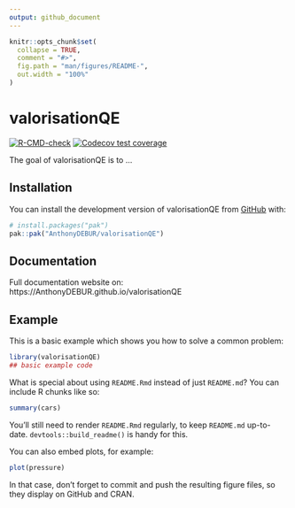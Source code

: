 ```yaml
---
output: github_document
---
```


<!-- README.md is generated from README.Rmd. Please edit that file -->

```r
knitr::opts_chunk$set(
  collapse = TRUE,
  comment = "#>",
  fig.path = "man/figures/README-",
  out.width = "100%"
)
```

# valorisationQE

<!-- badges: start -->
[![R-CMD-check](https://github.com/AnthonyDEBUR/valorisationQE/actions/workflows/R-CMD-check.yaml/badge.svg)](https://github.com/AnthonyDEBUR/valorisationQE/actions/workflows/R-CMD-check.yaml)
[![Codecov test coverage](https://codecov.io/gh/AnthonyDEBUR/valorisationQE/graph/badge.svg)](https://app.codecov.io/gh/AnthonyDEBUR/valorisationQE)
<!-- badges: end -->

The goal of valorisationQE is to ...

## Installation

You can install the development version of valorisationQE from [GitHub](https://github.com/) with:

``` r
# install.packages("pak")
pak::pak("AnthonyDEBUR/valorisationQE")
```

## Documentation

Full documentation website on: https://AnthonyDEBUR.github.io/valorisationQE

## Example

This is a basic example which shows you how to solve a common problem:

```r
library(valorisationQE)
## basic example code
```

What is special about using `README.Rmd` instead of just `README.md`? You can include R chunks like so:

```r
summary(cars)
```

You'll still need to render `README.Rmd` regularly, to keep `README.md` up-to-date. `devtools::build_readme()` is handy for this.

You can also embed plots, for example:

```r
plot(pressure)
```

In that case, don't forget to commit and push the resulting figure files, so they display on GitHub and CRAN.
